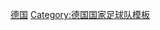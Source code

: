{{National squad
|name      = 1976年欧洲足球锦标赛西德参赛名单
|bg        = white
|fg        = black
|bordercolor=black
|country   = 西德
|team link = 德国国家足球队
|comp link = 1976年欧洲足球锦标赛
|comp      = 1976年欧洲足球锦标赛（亚军）
|p1=[[塞普·迈耶|-{zh-hans:迈耶;zh-hk:美亞;zh-tw:邁耶;}-]]
|p2=[[贝尔蒂·福格茨|-{zh-hans:福格茨;zh-hk:福士;zh-tw:福格茨;}-]]
|p3=[[贝尔纳德·迪茨|迪茨]]
|p4=[[格奥尔格·施瓦岑贝克|-{zh-cn:施瓦岑贝克; zh-tw:施瓦岑貝克; zh-hk:舒華真碧;}-]]
|p5=[[弗朗茨·贝肯鲍尔|-{zh-hans:贝肯鲍尔;zh-hk:碧根鮑華;zh-tw:貝肯鮑爾;}-]] [[file:Captain sports.svg|10px|队长]]
|p6=[[赫伯特·威默|威默]]
|p7=[[莱纳·邦霍夫|-{zh-hans:邦霍夫;zh-tw:邦霍夫;zh-hk:邦賀夫;}-]]
|p8=[[乌利·赫内斯|-{zh-cn:赫内斯; zh-tw:赫内斯; zh-hk:漢尼斯;}-]]
|p9=[[迪特尔·穆勒|-{zh-hans:穆勒; zh-tw:穆勒; zh-hk:梅拿;}-]]
|p10=[[埃里希·贝尔|贝尔]]
|p11=[[贝恩德·霍尔岑拜因|霍尔岑拜因]]
|p12=[[罗纳德·沃尔姆|沃尔姆]]
|p13=[[迪特马尔·丹纳|丹纳]]
|p14=[[汉斯·邦加茨|邦加茨]]
|p15=[[海因茨·弗洛赫|弗洛赫]]
|p16=[[彼得·诺格利|诺格利]]
|p17=[[曼弗雷德·卡尔茨|卡尔茨]]
|p18=[[鲁迪·卡尔古斯|卡尔古斯]]
|coach=[[赫尔穆特·舍恩|舍恩]]
}}<noinclude>[[Category:1976年欧洲足球锦标赛参赛名单模板|德国]]
[[Category:德国国家足球队模板]]
</noinclude>